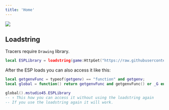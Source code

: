 ```yaml
---
title: 'Home'
---
```


<img
  className="block dark:hidden"
  src="/images/esp_design.png"
/>

## Loadstring

<Info>Tracers require `Drawing` library.</Info>
```lua esp_lib.lua
local ESPLibrary = loadstring(game:HttpGet("https://raw.githubusercontent.com/mstudio45/MS-ESP/refs/heads/main/source.lua"))()
```

After the ESP loads you can also access it like this:
```lua global_esp.lua
local getgenvFunc = typeof(getgenv) == "function" and getgenv;
local global = function() return getgenvFunc and getgenvFunc() or _G end;

global().mstudio45.ESPLibrary 
-- ↑ This how you can access it without using the loadstring again
-- If you use the loadstring again it will work.
```
